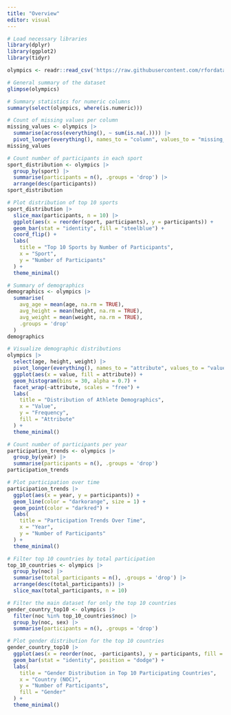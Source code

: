 ```yaml
---
title: "Overview"
editor: visual
---
```


```r
# Load necessary libraries
library(dplyr)
library(ggplot2)
library(tidyr)

olympics <- readr::read_csv('https://raw.githubusercontent.com/rfordatascience/tidytuesday/master/data/2024/2024-08-06/olympics.csv')

# General summary of the dataset
glimpse(olympics)

# Summary statistics for numeric columns
summary(select(olympics, where(is.numeric)))

# Count of missing values per column
missing_values <- olympics |>
  summarise(across(everything(), ~ sum(is.na(.)))) |>
  pivot_longer(everything(), names_to = "column", values_to = "missing_count")
missing_values

```

```r
# Count number of participants in each sport
sport_distribution <- olympics |>
  group_by(sport) |>
  summarise(participants = n(), .groups = 'drop') |>
  arrange(desc(participants))
sport_distribution

# Plot distribution of top 10 sports
sport_distribution |>
  slice_max(participants, n = 10) |>
  ggplot(aes(x = reorder(sport, participants), y = participants)) +
  geom_bar(stat = "identity", fill = "steelblue") +
  coord_flip() +
  labs(
    title = "Top 10 Sports by Number of Participants",
    x = "Sport",
    y = "Number of Participants"
  ) +
  theme_minimal()

```
```r
# Summary of demographics
demographics <- olympics |>
  summarise(
    avg_age = mean(age, na.rm = TRUE),
    avg_height = mean(height, na.rm = TRUE),
    avg_weight = mean(weight, na.rm = TRUE),
    .groups = 'drop'
  )
demographics

# Visualize demographic distributions
olympics |>
  select(age, height, weight) |>
  pivot_longer(everything(), names_to = "attribute", values_to = "value") |>
  ggplot(aes(x = value, fill = attribute)) +
  geom_histogram(bins = 30, alpha = 0.7) +
  facet_wrap(~attribute, scales = "free") +
  labs(
    title = "Distribution of Athlete Demographics",
    x = "Value",
    y = "Frequency",
    fill = "Attribute"
  ) +
  theme_minimal()

```

```r
# Count number of participants per year
participation_trends <- olympics |>
  group_by(year) |>
  summarise(participants = n(), .groups = 'drop')
participation_trends

# Plot participation over time
participation_trends |>
  ggplot(aes(x = year, y = participants)) +
  geom_line(color = "darkorange", size = 1) +
  geom_point(color = "darkred") +
  labs(
    title = "Participation Trends Over Time",
    x = "Year",
    y = "Number of Participants"
  ) +
  theme_minimal()

```

```r
# Filter top 10 countries by total participation
top_10_countries <- olympics |>
  group_by(noc) |>
  summarise(total_participants = n(), .groups = 'drop') |>
  arrange(desc(total_participants)) |>
  slice_max(total_participants, n = 10)

# Filter the main dataset for only the top 10 countries
gender_country_top10 <- olympics |>
  filter(noc %in% top_10_countries$noc) |>
  group_by(noc, sex) |>
  summarise(participants = n(), .groups = 'drop')

# Plot gender distribution for the top 10 countries
gender_country_top10 |>
  ggplot(aes(x = reorder(noc, -participants), y = participants, fill = sex)) +
  geom_bar(stat = "identity", position = "dodge") +
  labs(
    title = "Gender Distribution in Top 10 Participating Countries",
    x = "Country (NOC)",
    y = "Number of Participants",
    fill = "Gender"
  ) +
  theme_minimal()



```


